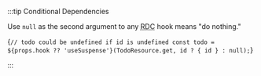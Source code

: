 
:::tip Conditional Dependencies

Use `null` as the second argument to any <abbr title="Reactive Data Client">RDC</abbr> hook means "do nothing."

<CodeBlock
  language="typescript">
  {`// todo could be undefined if id is undefined
const todo = ${props.hook ?? 'useSuspense'}(TodoResource.get, id ? { id } : null);`}
</CodeBlock>

:::

